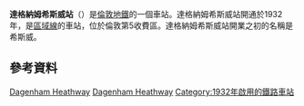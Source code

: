 {{expand|time=2016-03-08T02:08:13+00:00}}
{{refimprove|time=2016-03-08T02:08:13+00:00}}
{{NoteTA
|G1 = TfL
|G2 = Transport
|G3 = UK Places
}}
{{Infobox London station|symbol=underground
| name          = 達格納姆希斯威<br />Dagenham Heathway
| alt_name      =
| manager       = [[倫敦地鐵|倫敦地鐵]]
| manager1      =
| manager2      =
| owner         =
| owner1        =
| owner2        =
| locale        = [[達格納姆|達格納姆]]
| borough       = [[巴金-達格納姆區|巴金-達格納姆區]]
| platforms     = 2
| fare_zone     = 5
| fare_zone_1   =
| railcode      =
| railcode2     =
| tubecode      =
| access        = yes
| access_note   = <ref>{{Citation step free tube map}}</ref>
| image_name    = Dagenham Heathway tube station 2005-12-10 05.jpg
| image_alt     =
| caption       = 西行月台
| latitude      = 51.54166
| longitude     = 0.14694
| map_type      =
| railexits0203 =
| railexits0304 =
| railexits0405 =
| railexits0506 =
| railexits0607 =
| railexits0708 =
| railint0203   =
| railint0304   =
| railint0405   =
| railint0506   =
| railint0607   =
| railint0708   =
<!--| tubeexits03   =
| tubeexits04   =
| tubeexits05   =
| tubeexits06   = 3.523
| tubeexits07   = {{increase}} 3.725
| tubeexits08   = {{increase}} 4.080
| tubeexits09   = {{increase}} 4.239-->
}}
'''達格納姆希斯威站'''（{{lang-en|Dagenham Heathway tube station}}）是[[倫敦地鐵|倫敦地鐵]]的一個車站。達格納姆希斯威站開通於1932年，是[[區域線|區域線]]的車站，位於倫敦第5收費區。達格納姆希斯威站開業之初的名稱是希斯威。

==參考資料==
{{Commonscat|Dagenham Heathway tube station|達格納姆希斯威站}}
{{reflist}}
{{倫敦地鐵區域線}}

[[Category:區域線車站|Dagenham Heathway]]
[[Category:巴金-達格納姆區鐵路車站|Dagenham Heathway]]
[[Category:1932年啟用的鐵路車站|Category:1932年啟用的鐵路車站]]